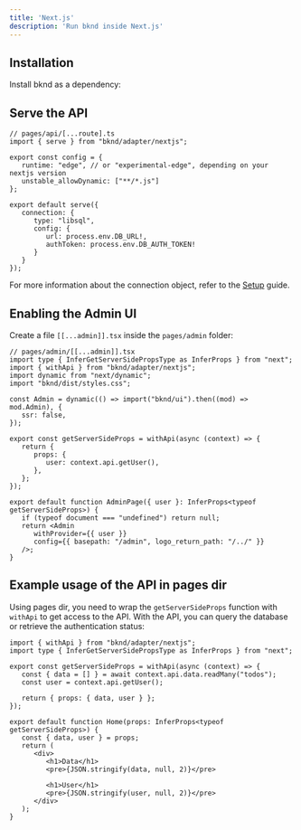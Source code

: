 ```yaml
---
title: 'Next.js'
description: 'Run bknd inside Next.js'
---
```


## Installation
Install bknd as a dependency:
<InstallBknd />

## Serve the API
``` tsx
// pages/api/[...route].ts
import { serve } from "bknd/adapter/nextjs";

export const config = {
   runtime: "edge", // or "experimental-edge", depending on your nextjs version
   unstable_allowDynamic: ["**/*.js"]
};

export default serve({
   connection: {
      type: "libsql",
      config: {
         url: process.env.DB_URL!,
         authToken: process.env.DB_AUTH_TOKEN!
      }
   }
});
```
For more information about the connection object, refer to the [Setup](/setup/introduction) guide.

## Enabling the Admin UI
Create a file `[[...admin]].tsx` inside the `pages/admin` folder:
```tsx
// pages/admin/[[...admin]].tsx
import type { InferGetServerSidePropsType as InferProps } from "next";
import { withApi } from "bknd/adapter/nextjs";
import dynamic from "next/dynamic";
import "bknd/dist/styles.css";

const Admin = dynamic(() => import("bknd/ui").then((mod) => mod.Admin), {
   ssr: false,
});

export const getServerSideProps = withApi(async (context) => {
   return {
      props: {
         user: context.api.getUser(),
      },
   };
});

export default function AdminPage({ user }: InferProps<typeof getServerSideProps>) {
   if (typeof document === "undefined") return null;
   return <Admin
      withProvider={{ user }}
      config={{ basepath: "/admin", logo_return_path: "/../" }}
   />;
}
```

## Example usage of the API in pages dir
Using pages dir, you need to wrap the `getServerSideProps` function with `withApi` to get access
to the API. With the API, you can query the database or retrieve the authentication status:
```tsx
import { withApi } from "bknd/adapter/nextjs";
import type { InferGetServerSidePropsType as InferProps } from "next";

export const getServerSideProps = withApi(async (context) => {
   const { data = [] } = await context.api.data.readMany("todos");
   const user = context.api.getUser();

   return { props: { data, user } };
});

export default function Home(props: InferProps<typeof getServerSideProps>) {
   const { data, user } = props;
   return (
      <div>
         <h1>Data</h1>
         <pre>{JSON.stringify(data, null, 2)}</pre>

         <h1>User</h1>
         <pre>{JSON.stringify(user, null, 2)}</pre>
      </div>
   );
}
```